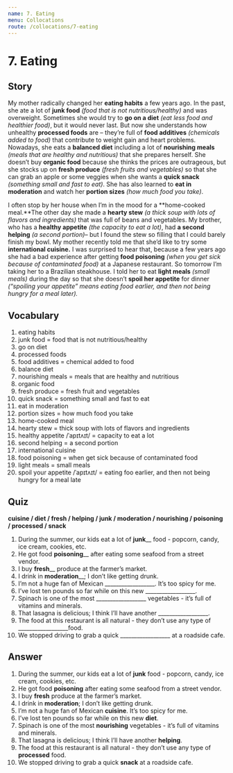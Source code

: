```yaml
---
name: 7. Eating
menu: Collocations
route: /collocations/7-eating
---
```


# 7. Eating

## Story
My mother radically changed her **eating habits** a few years ago. In the past, she ate a lot of **junk food** *(food that is not nutritious/healthy)* and was overweight. Sometimes she would try to **go on a diet** *(eat less food and healthier food)*, but it would never last. But now she understands how unhealthy **processed foods** are – they’re full of **food additives** *(chemicals added to food)* that contribute to weight gain and heart problems. 
Nowadays, she eats a **balanced diet** including a lot of **nourishing meals** *(meals that are healthy and nutritious)* that she prepares herself. She doesn’t buy **organic food** because she thinks the prices are outrageous, but she stocks up on **fresh produce** *(fresh fruits and vegetables)* so that she can grab an apple or some veggies when she wants a **quick snack** *(something small and fast to eat)*. She has also learned to **eat in moderation** and watch her **portion sizes** *(how much food you take)*.

I often stop by her house when I’m in the mood for a **home-cooked meal.**The other day she made a **hearty stew** *(a thick soup with lots of flavors and ingredients)* that was full of beans and vegetables. My brother, who has a **healthy appetite** *(the capacity to eat a lot)*, had **a second helping** *(a second portion)*– but I found the stew so filling that I could barely finish my bowl. 
My mother recently told me that she’d like to try some **international cuisine.** I was surprised to hear that, because a few years ago she had a bad experience after getting **food poisoning** *(when you get sick because of contaminated food)* at a Japanese restaurant. So tomorrow I’m taking her to a Brazilian steakhouse. I told her to eat **light meals** *(small meals)* during the day so that she doesn’t **spoil her appetite** for dinner *(“spoiling your appetite” means eating food earlier, and then not being hungry for a meal later).*

## Vocabulary
1. eating habits
2. junk food = food that is not nutritious/healthy
3.  go on diet
4. processed foods
5. food additives = chemical added to food
6. balance diet
7. nourishing meals = meals that are healthy and nutritious
8. organic food 
9. fresh produce = fresh fruit and vegetables
10. quick snack = something small and fast to eat
11. eat in moderation
12. portion sizes = how much food you take
13. home-cooked meal
14. hearty stew = thick soup with lots of flavors and ingredients
15. healthy appetite /ˈapɪtʌɪt/ = capacity to eat a lot
16. second helping = a second portion
17. international cuisine
18. food poisoning = when get sick because of contaminated food
19. light meals = small meals
20. spoil your appetite /ˈapɪtʌɪt/ = eating foo earlier, and then not being hungry for a meal late

## Quiz
**cuisine / diet / fresh / helping / junk / moderation / nourishing / poisoning / processed / snack**

1. During the summer, our kids eat a lot of ____junk______ food - popcorn, candy, ice cream, cookies, etc.
2. He got food ________poisoning__________ after eating some seafood from a street vendor.
3. I buy ________fresh__________ produce at the farmer’s market.
4. I drink in ________moderation__________; I don’t like getting drunk. 
5. I’m not a huge fan of Mexican __________________. It’s too spicy for me. 
6. I’ve lost ten pounds so far while on this new __________________. 
7. Spinach is one of the most __________________ vegetables - it’s full of vitamins and minerals. 
8. That lasagna is delicious; I think I’ll have another __________________. 
9. The food at this restaurant is all natural - they don’t use any type of __________________food. 
10. We stopped driving to grab a quick __________________ at a roadside cafe. 

## Answer
1. During the summer, our kids eat a lot of **junk** food - popcorn, candy, ice cream, cookies, etc. 
2. He got food **poisoning** after eating some seafood from a street vendor. 
3. I buy **fresh** produce at the farmer’s market. 
4. I drink in **moderation**; I don’t like getting drunk. 
5. I’m not a huge fan of Mexican **cuisine**. It’s too spicy for me. 
6. I’ve lost ten pounds so far while on this new **diet**. 
7. Spinach is one of the most **nourishing** vegetables - it’s full of vitamins and minerals. 
8. That lasagna is delicious; I think I’ll have another **helping**. 
9. The food at this restaurant is all natural - they don’t use any type of **processed** food. 
10. We stopped driving to grab a quick **snack** at a roadside cafe. 
